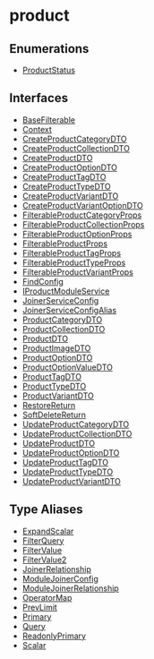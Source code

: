 
# product

## Enumerations

- [ProductStatus](../product/enums/product.ProductStatus.mdx)

## Interfaces

- [BaseFilterable](../product/interfaces/product.BaseFilterable.mdx)
- [Context](../product/interfaces/product.Context.mdx)
- [CreateProductCategoryDTO](../product/interfaces/product.CreateProductCategoryDTO.mdx)
- [CreateProductCollectionDTO](../product/interfaces/product.CreateProductCollectionDTO.mdx)
- [CreateProductDTO](../product/interfaces/product.CreateProductDTO.mdx)
- [CreateProductOptionDTO](../product/interfaces/product.CreateProductOptionDTO.mdx)
- [CreateProductTagDTO](../product/interfaces/product.CreateProductTagDTO.mdx)
- [CreateProductTypeDTO](../product/interfaces/product.CreateProductTypeDTO.mdx)
- [CreateProductVariantDTO](../product/interfaces/product.CreateProductVariantDTO.mdx)
- [CreateProductVariantOptionDTO](../product/interfaces/product.CreateProductVariantOptionDTO.mdx)
- [FilterableProductCategoryProps](../product/interfaces/product.FilterableProductCategoryProps.mdx)
- [FilterableProductCollectionProps](../product/interfaces/product.FilterableProductCollectionProps.mdx)
- [FilterableProductOptionProps](../product/interfaces/product.FilterableProductOptionProps.mdx)
- [FilterableProductProps](../product/interfaces/product.FilterableProductProps.mdx)
- [FilterableProductTagProps](../product/interfaces/product.FilterableProductTagProps.mdx)
- [FilterableProductTypeProps](../product/interfaces/product.FilterableProductTypeProps.mdx)
- [FilterableProductVariantProps](../product/interfaces/product.FilterableProductVariantProps.mdx)
- [FindConfig](../product/interfaces/product.FindConfig.mdx)
- [IProductModuleService](../product/interfaces/product.IProductModuleService.mdx)
- [JoinerServiceConfig](../product/interfaces/product.JoinerServiceConfig.mdx)
- [JoinerServiceConfigAlias](../product/interfaces/product.JoinerServiceConfigAlias.mdx)
- [ProductCategoryDTO](../product/interfaces/product.ProductCategoryDTO.mdx)
- [ProductCollectionDTO](../product/interfaces/product.ProductCollectionDTO.mdx)
- [ProductDTO](../product/interfaces/product.ProductDTO.mdx)
- [ProductImageDTO](../product/interfaces/product.ProductImageDTO.mdx)
- [ProductOptionDTO](../product/interfaces/product.ProductOptionDTO.mdx)
- [ProductOptionValueDTO](../product/interfaces/product.ProductOptionValueDTO.mdx)
- [ProductTagDTO](../product/interfaces/product.ProductTagDTO.mdx)
- [ProductTypeDTO](../product/interfaces/product.ProductTypeDTO.mdx)
- [ProductVariantDTO](../product/interfaces/product.ProductVariantDTO.mdx)
- [RestoreReturn](../product/interfaces/product.RestoreReturn.mdx)
- [SoftDeleteReturn](../product/interfaces/product.SoftDeleteReturn.mdx)
- [UpdateProductCategoryDTO](../product/interfaces/product.UpdateProductCategoryDTO.mdx)
- [UpdateProductCollectionDTO](../product/interfaces/product.UpdateProductCollectionDTO.mdx)
- [UpdateProductDTO](../product/interfaces/product.UpdateProductDTO.mdx)
- [UpdateProductOptionDTO](../product/interfaces/product.UpdateProductOptionDTO.mdx)
- [UpdateProductTagDTO](../product/interfaces/product.UpdateProductTagDTO.mdx)
- [UpdateProductTypeDTO](../product/interfaces/product.UpdateProductTypeDTO.mdx)
- [UpdateProductVariantDTO](../product/interfaces/product.UpdateProductVariantDTO.mdx)

## Type Aliases

- [ExpandScalar](../product/types/product.ExpandScalar.mdx)
- [FilterQuery](../product/types/product.FilterQuery.mdx)
- [FilterValue](../product/types/product.FilterValue.mdx)
- [FilterValue2](../product/types/product.FilterValue2.mdx)
- [JoinerRelationship](../product/types/product.JoinerRelationship.mdx)
- [ModuleJoinerConfig](../product/types/product.ModuleJoinerConfig.mdx)
- [ModuleJoinerRelationship](../product/types/product.ModuleJoinerRelationship.mdx)
- [OperatorMap](../product/types/product.OperatorMap.mdx)
- [PrevLimit](../product/types/product.PrevLimit.mdx)
- [Primary](../product/types/product.Primary.mdx)
- [Query](../product/types/product.Query.mdx)
- [ReadonlyPrimary](../product/types/product.ReadonlyPrimary.mdx)
- [Scalar](../product/types/product.Scalar.mdx)
